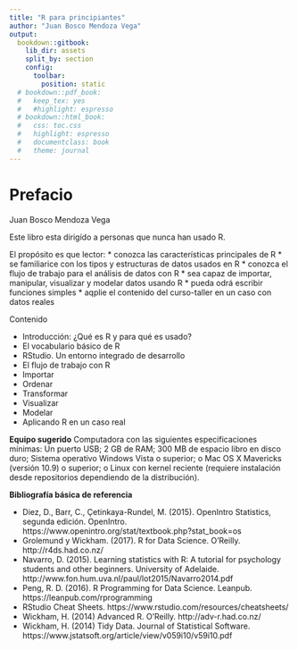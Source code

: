 ```yaml
---
title: "R para principiantes"
author: "Juan Bosco Mendoza Vega"
output:
  bookdown::gitbook:
    lib_dir: assets
    split_by: section
    config:
      toolbar:
        position: static
  # bookdown::pdf_book:
  #   keep_tex: yes
  #   #highlight: espresso
  # bookdown::html_book:
  #   css: toc.css
  #   highlight: espresso
  #   documentclass: book
  #   theme: journal
---
```


# Prefacio
Juan Bosco Mendoza Vega 

Este libro esta dirigído a personas que nunca han usado R.

El propósito es que lector:
*	conozca las características principales de R
*	se familiarice con los tipos y estructuras de datos usados en R
*	conozca el flujo de trabajo para el análisis de datos con R
*	sea capaz de importar, manipular, visualizar y modelar datos usando R
*	pueda odrá escribir funciones simples
*	aqplie el contenido del curso-taller en un caso con datos reales

Contenido

*	Introducción: ¿Qué es R y para qué es usado?
*	El vocabulario básico de R
*	RStudio. Un entorno integrado de desarrollo
*	El flujo de trabajo con R
*	Importar
  *	Ordenar
  *	Transformar
  *	Visualizar
  *	Modelar
*	Aplicando R en un caso real 

**Equipo sugerido**
Computadora con las siguientes especificaciones mínimas: Un puerto USB; 2 GB de RAM; 300 MB de espacio libro en disco duro; Sistema operativo Windows Vista o superior; o Mac OS X Mavericks (versión 10.9) o superior; o Linux con kernel reciente (requiere instalación desde repositorios dependiendo de la distribución).

**Bibliografía básica de referencia**

*	Diez, D., Barr, C., Çetinkaya-Rundel, M. (2015). OpenIntro Statistics, segunda edición. OpenIntro. https://www.openintro.org/stat/textbook.php?stat_book=os 
*	Grolemund y Wickham. (2017). R for Data Science. O’Reilly. http://r4ds.had.co.nz/ 
*	Navarro, D. (2015). Learning statistics with R: A tutorial for psychology students and other beginners. University of Adelaide. http://www.fon.hum.uva.nl/paul/lot2015/Navarro2014.pdf 
*	Peng, R. D. (2016). R Programming for Data Science. Leanpub. https://leanpub.com/rprogramming 
*	RStudio Cheat Sheets. https://www.rstudio.com/resources/cheatsheets/
*	Wickham, H. (2014) Advanced R. O’Reilly.  http://adv-r.had.co.nz/ 
*	Wickham, H. (2014) Tidy Data. Journal of Statistical Software. https://www.jstatsoft.org/article/view/v059i10/v59i10.pdf 

